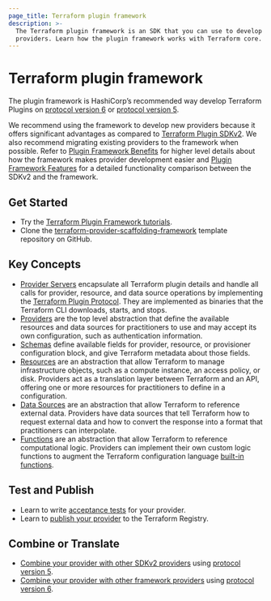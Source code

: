 ```yaml
---
page_title: Terraform plugin framework
description: >-
  The Terraform plugin framework is an SDK that you can use to develop Terraform
  providers. Learn how the plugin framework works with Terraform core.
---
```


<VideoEmbed url="https://www.youtube.com/embed/FWpCQar9dYg"/>

# Terraform plugin framework

The plugin framework is HashiCorp’s recommended way develop Terraform Plugins on [protocol version 6](/terraform/plugin/terraform-plugin-protocol#protocol-version-6) or [protocol version 5](/terraform/plugin/terraform-plugin-protocol#protocol-version-5).

We recommend using the framework to develop new providers because it offers significant advantages as compared to  [Terraform Plugin SDKv2](/terraform/plugin/sdkv2). We also recommend migrating existing providers to the framework when possible. Refer to [Plugin Framework Benefits](/terraform/plugin/framework-benefits) for higher level details about how the framework makes provider development easier and [Plugin Framework Features](/terraform/plugin/framework/migrating/benefits) for a detailed functionality comparison between the SDKv2 and the framework.

## Get Started

- Try the [Terraform Plugin Framework tutorials](/terraform/tutorials/providers-plugin-framework).
- Clone the [terraform-provider-scaffolding-framework](https://github.com/hashicorp/terraform-provider-scaffolding-framework) template repository on GitHub.

## Key Concepts

- [Provider Servers](/terraform/plugin/framework/provider-servers) encapsulate all Terraform plugin details and handle all calls for provider, resource, and data source operations by implementing the [Terraform Plugin Protocol](/terraform/plugin/how-terraform-works#terraform-plugin-protocol). They are implemented as binaries that the Terraform CLI downloads, starts, and stops.
- [Providers](/terraform/plugin/framework/providers) are the top level abstraction that define the available resources and data sources for practitioners to use and may accept its own configuration, such as authentication information.
- [Schemas](/terraform/plugin/framework/handling-data/schemas) define available fields for provider, resource, or provisioner configuration block, and give Terraform metadata about those fields.
- [Resources](/terraform/plugin/framework/resources) are an abstraction that allow Terraform to manage infrastructure objects, such as a compute instance, an access policy, or disk. Providers act as a translation layer between Terraform and an API, offering one or more resources for practitioners to define in a configuration.
- [Data Sources](/terraform/plugin/framework/data-sources) are an abstraction that allow Terraform to reference external data. Providers have data sources that tell Terraform how to request external data and how to convert the response into a format that practitioners can interpolate.
- [Functions](/terraform/plugin/framework/functions) are an abstraction that allow Terraform to reference computational logic. Providers can implement their own custom logic functions to augment the Terraform configuration language [built-in functions](/terraform/language/functions).

## Test and Publish

- Learn to write [acceptance tests](/terraform/plugin/framework/acctests) for your provider.
- Learn to [publish your provider](/terraform/registry/providers/publishing) to the Terraform Registry.

## Combine or Translate

- [Combine your provider with other SDKv2 providers](/terraform/plugin/mux/combining-protocol-version-5-providers) using [protocol version 5](/terraform/plugin/how-terraform-works#protocol-version-5).
- [Combine your provider with other framework providers](/terraform/plugin/mux/combining-protocol-version-6-providers) using [protocol version 6](/terraform/plugin/how-terraform-works#protocol-version-6).
